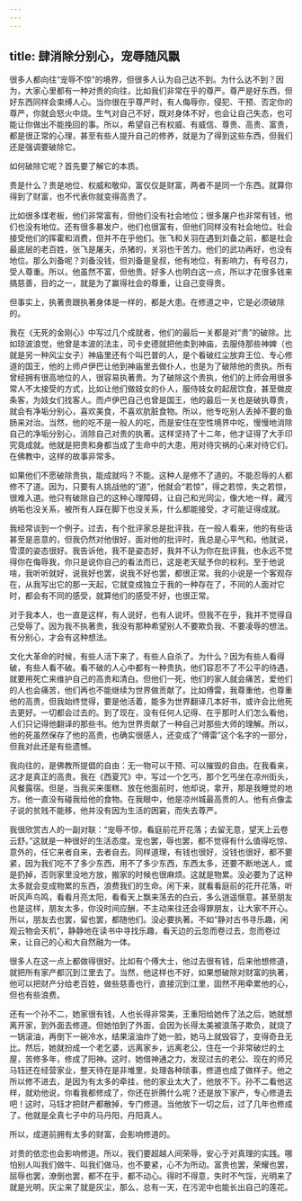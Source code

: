 ```yaml
---
---
---
```

title: 肆消除分别心，宠辱随风飘
---




很多人都向往“宠辱不惊”的境界，但很多人认为自己达不到。为什么达不到？因为，大家心里都有一种对贵的向往，比如我们非常在乎的尊严。尊严是好东西，但好东西同样会束缚人心。当你很在乎尊严时，有人侮辱你，侵犯、干预、否定你的尊严，你就会怒火中烧。生气对自己不好，既对身体不好，也会让自己失态，也可能让你做出不能挽回的事。所以，希望自己有权威、有威信、尊贵、高贵、富贵，都是很正常的心理，甚至有些人提升自己的修养，就是为了得到这些东西，但我们还是强调要破除它。

如何破除它呢？首先要了解它的本质。

贵是什么？贵是地位、权威和敬仰，富仅仅是财富，两者不是同一个东西。就算你得到了财富，也不代表你就变得高贵了。

比如很多煤老板，他们非常富有，但他们没有社会地位；很多屠户也非常有钱，他们也没有地位。还有很多暴发户，他们也很富有，但他们同样没有社会地位。社会接受他们的挥霍和消费，但并不在乎他们。张飞和关羽在遇到刘备之前，都是社会最底层的老百姓，张飞是屠夫，杀猪的，关羽也干苦力。他们的武功再好，也没有地位。那么刘备呢？刘备没钱，但刘备是皇叔，他有地位，有影响力，有号召力，受人尊重。所以，他虽然不富，但他贵。好多人也明白这一点，所以才花很多钱来搞慈善，目的之一，就是为了赢得社会的尊重，让自己变得贵。

但事实上，执著贵跟执著身体是一样的，都是大患。在修道之中，它是必须破除的。

我在《无死的金刚心》中写过几个成就者，他们的最后一关都是对“贵”的破除。比如琼波浪觉，他曾是本波的法主，司卡史德就把他卖到神庙，去服侍那些神婢（也就是另一种风尘女子）神庙里还有个叫巴普的人，是个看破红尘放弃王位、专心修道的国王，他的上师卢伊巴让他到神庙里去做仆人，也是为了破除他的贵执。所有曾经拥有很高地位的人，很容易执著贵。为了破除这个贵执，他们的上师会用很多常人不太接受的方式，比如让他们做妓女的仆人，服侍妓女的起居饮食，甚至做皮条客，为妓女们找客人。而卢伊巴自己也曾是国王，他的最后一关也是破执尊贵，就会有净垢分别心，喜欢美食，不喜欢肮脏食物。所以，他专吃别人丢掉不要的鱼肠来对治。当然，他的吃不是一般人的吃，而是安住在空性境界中吃，慢慢地消除自己的净垢分别心，消除自己对贵的执著。这样坚持了十二年，他才证得了大手印究竟成就。他就是把贵和身都当成了生命中的大患，用对待灾祸的心来对待它们。在佛教中，这样的故事非常多。

如果他们不愿破除贵执，能成就吗？不能。这种人是修不了道的。不能忍辱的人都修不了道。因为，只要有人挑战他的“道”，他就会“若惊”，得之若惊，失之若惊，很难入道。他只有破除自己的这种心理障碍，让自己和光同尘，像大地一样，藏污纳垢也没关系，被所有人踩在脚下也没关系，什么都能接受，才可能证得成就。

我经常谈到一个例子。过去，有个批评家总是批评我，在一般人看来，他的有些话甚至是恶意的，但我仍然对他很好，面对他的批评时，我总是心平气和。他就说，雪漠的姿态很好。我告诉他，我不是姿态好，我并不认为你在批评我，也永远不觉得你在侮辱我，你只是说你自己的看法而已，这是老天赋予你的权利。至于他说啥，我听听就好，说我好也罢，说我不好也罢，都很正常。我的小说是一个客观存在，从我写出它的那一天起，它就变成独立于我的一种存在了，不同的人面对它时，都会有不同的感受，就算他们的感受不好，也很正常。

对于我本人，也一直是这样，有人说好，也有人说坏。但我不在乎，我并不觉得自己受辱了。因为我不执著贵，我没有那种希望别人不要欺负我、不要凌辱的想法。有分别心，才会有这种想法。

文化大革命的时候，有些人活下来了，有些人自杀了。为什么？因为有些人看得破，有些人看不破。看不破的人心中都有一种贵执，他们容忍不了不公平的待遇，就要用死亡来维护自己的高贵和清白。但他们一死，他们的家人就会痛苦，爱他们的人也会痛苦，他们再也不能继续为世界做贡献了。比如傅雷，我尊重他，也尊重他的高贵，但我始终觉得，要是他活着，能多为世界翻译几本好书，或许会比他死去更好。一切都会过去的。到了现在，没有任何人记得、在乎那时人们怎么看他，人们只记得他翻译的那些书。他为世界贡献了一种自己对那些大师的理解。所以，他的死虽然保存了他的高贵，也确实很感人，还变成了“傅雷”这个名字的一部分，但我对此还是有些遗憾。

我向往的，是佛教所提倡的自由：无一物可以干预、可以摧毁的自由。在我看来，这才是真正的高贵。我在《西夏咒》中，写过一个乞丐，那个乞丐坐在凉州街头，风餐露宿。但是，当我买来蛋糕、放在他面前时，他却说，拿开，那是我睡觉的地方。他一直没有碰我给他的食物。在我眼中，他是凉州城最高贵的人。他有点像孟子说的贫贱不能移，他并没有因为生活的困窘，而失去尊严。

我很欣赏古人的一副对联：“宠辱不惊，看庭前花开花落；去留无意，望天上云卷云舒。”这就是一种很好的生活态度。宠也罢，辱也罢，都不觉得有什么值得吃惊、意外的，任它来者自来，去者自去。同样道理，有钱也很好，没钱也很好，都不要紧，因为我们吃不了多少东西，用不了多少东西，东西太多，还要不断地送人，或是扔掉，否则家里没地方放，搬家的时候也很麻烦。这就是物累。没必要为了这种太多就会变成物累的东西，浪费我们的生命。闲下来，就看看庭前的花开花落，听听风声鸟鸣，看看月亮太阳，看看天上飘来荡去的白云，多么逍遥惬意。甚至朋友也是这样，朋友太多，你没时间应酬，不主动来往还会得罪朋友，让大家不开心。所以，朋友去也罢，留也罢，都随他们。没必要执著。不如“静对古书寻乐趣，闲观云物会天机”，静静地在读书中寻找乐趣，看天边的云忽而卷过去，忽而卷过来，让自己的心和大自然融为一体。

很多人在这一点上都做得很好。比如有个傅大士，他过去很有钱，后来他想修道，就把所有家产都沉到江里去了。当然，他这样也不好，如果想破除对财富的执著，他可以把财产分给老百姓，做些慈善也行，直接沉到江里，固然不用牵累他的心，但也有些浪费。

还有一个孙不二，她家很有钱，人也长得非常美，王重阳给她传了法之后，她就想离开家，到外面去修道。但她怕到了外面，会因为长得太美被浪荡子欺负，就烧了一锅滚油，再倒下一碗冷水，结果滚油炸了她一脸，她马上就毁容了，变得奇丑无比。然后，她就扮成一个老乞婆，远离家乡，远离老公，住在一个非常破烂的土屋，苦修多年，修成了阳神。这时，她借神通之力，发现过去的老公、现在的师兄马钰还在经营家业，整天待在是非堆里，处理各种琐事，修道也成了做样子。他之所以修不进去，是因为有太多的牵挂，他的家业太大了，他放不下。孙不二看他这样，就劝他说，你看我都修成了，你还在折腾什么呢？还是放下家产，专心修道去吧！这时，马钰才把财产都散掉，专门修道。当他放下一切之后，过了几年也修成了。他就是全真七子中的马丹阳，丹阳真人。

所以，成道前拥有太多的财富，会影响修道的。

对贵的依恋也会影响修道。所以，我们要超越人间荣辱，安心于对真理的实践。哪怕别人叫我们做牛、叫我们做马，也不要紧，心不为所动。富贵也罢，荣耀也罢，屈辱也罢，潦倒也罢，都不在乎，都不动心。得时不得意，失时不气馁，光明来了就是光明，灰尘来了就是灰尘，那么，总有一天，在污泥中也能长出自己的莲花。